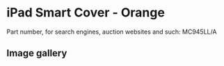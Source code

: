 
# iPad Smart Cover - Orange

Part number, for search engines, auction websites and such: MC945LL/A

## Image gallery

<div style={{ width: "768px" }}>
  <GalleryComponent
    images={[
      {
        original: "/everysource/MC945.png",
        thumbnail: "/everypreview/MC945.png",
      },
      {
        original: "/everysource/MC945_AV1_BLACK.png",
        thumbnail: "/everypreview/MC945_AV1_BLACK.png",
      },
      {
        original: "/everysource/MC945_AV1_WHITE.png",
        thumbnail: "/everypreview/MC945_AV1_WHITE.png",
      },
      {
        original: "/everysource/MC945_AV2_BLACK.png",
        thumbnail: "/everypreview/MC945_AV2_BLACK.png",
      },
      {
        original: "/everysource/MC945_AV2_WHITE.png",
        thumbnail: "/everypreview/MC945_AV2_WHITE.png",
      },
      {
        original: "/everysource/MC945_AV3_BLACK.png",
        thumbnail: "/everypreview/MC945_AV3_BLACK.png",
      },
      {
        original: "/everysource/MC945_AV3_WHITE.png",
        thumbnail: "/everypreview/MC945_AV3_WHITE.png",
      },
      {
        original: "/everysource/MC945_AV4_BLACK.png",
        thumbnail: "/everypreview/MC945_AV4_BLACK.png",
      },
      {
        original: "/everysource/MC945_AV4_WHITE.png",
        thumbnail: "/everypreview/MC945_AV4_WHITE.png",
      },
      {
        original: "/everysource/MC945_AV5.png",
        thumbnail: "/everypreview/MC945_AV5.png",
      }
    ]}
  />
</div>